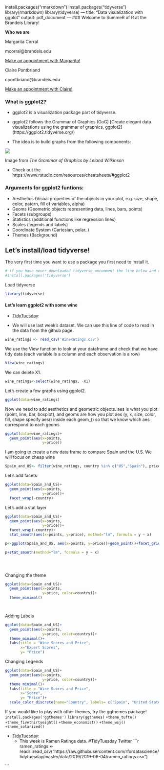 install.packages("rmarkdown")
install.packages("tidyverse")
library(rmarkdown)
library(tidyverse)
---
title: "Data visualization with ggplot"
output: pdf_document
---
### Welcome to SummeR of R at the Brandeis Library! 

**Who we are**

Margarita Corral  

mcorral@brandeis.edu  

[Make an appointment with Margarita!](https://calendar.library.brandeis.edu/appointments/8518)  
  
  

Claire Pontbriand 

cpontbriand@brandeis.edu  

[Make an appointment with Claire!](https://calendar.library.brandeis.edu/appointments/scidata)

### What is ggplot2? 

* ggplot2 is a visualization package part of tidyverse. 

* ggplot2 follows the Grammar of Graphics (GoG) [Create elegant data visualizations using the grammar of graphics, ggplot2]  (https://ggplot2.tidyverse.org/)

* The idea is to build graphs from the following components: 

![](grammarofgraphics.png) 

Image from *The Grammar of Graphics by Leland Wilkinson*

* Check out the https://www.rstudio.com/resources/cheatsheets/#ggplot2


### Arguments for ggplot2 funtions:
* Aesthetics (Visual properties of the objects in your plot, e.g. size, shape, color, patern, fill of variables, alpha)
* Geoms (Geometric objects representing data, lines, bars, points)
* Facets (subgroups)
* Statistics (additional functions like regression lines)
* Scales (legends and labels)
* Coordinate System (Cartesian, polar..)
* Themes (Background)


## Let's install/load tidyverse!

The very first time you want to use a package you first need to install it.  
```r
# if you have never downloaded tidyverse uncomment the line below and run to install it
#install.packages('tidyverse')
```

Load tidyverse
```r
library(tidyverse)
```


#### Let's learn ggplot2 with some wine  
  
* [TidyTuesday](https://github.com/rfordatascience/tidytuesday): 

* We will use last week's dataset. We can use this line of code to read in the  data from the github page. 

```r
wine_ratings <- read_csv('WineRatings.csv')
```

We use the View function to look at your dataframe and check that we have tidy data (each variable is a column and each observation is a row)
```r
View(wine_ratings)
```

We can delete X1.
```r
wine_ratings<-select(wine_ratings, -X1)
```

Let's create a few graphs using ggplot2.
```r
ggplot(data=wine_ratings)
```


Now we need to add aesthetics and geometric objects.
aes is what you plot (point, line, bar, boxplot), and geoms are how you plot aes (y, x, size, color, fill, shape
specify aes() inside each geom_() so that we know which aes correspond to each geoms

```r
ggplot(data=wine_ratings)+
  geom_point(aes(x=points,
                 y=price))
```

I am going to create a new data frame to compare Spain and the U.S. We will focus on cheap wine
```r

Spain_and_US<- filter(wine_ratings, country %in% c("US","Spain"), price<500)
```

Let's add facets
```r
ggplot(data=Spain_and_US)+
  geom_point(aes(x=points,
                 y=price))+
  facet_wrap(~country)
```

Let's add a stat layer
```r
ggplot(data=Spain_and_US)+
  geom_point(aes(x=points,
                 y=price))+
  facet_wrap(~country)+
  stat_smooth(aes(x=points, y=price), method="lm", formula = y ~ x)
```


```r
p<-ggplot(Spain_and_US, aes(x=points, y=price))+geom_point()+facet_grid(~country)

p+stat_smooth(method="lm", formula = y ~ x)

  
  
```




Changing the theme
```r
ggplot(data=Spain_and_US)+
  geom_point(aes(x=points,
                 y=price, color=country))+
  theme_minimal()

                 
```




Adding Labels
```r
ggplot(data=Spain_and_US)+
  geom_point(aes(x=points,
                 y=price, color=country))+
  theme_minimal()+
  labs(title = "Wine Scores and Price",
       x="Expert Scores",
       y= "Price")
```


Changing Legends
```r
ggplot(data=Spain_and_US)+
  geom_point(aes(x=points,
                 y=price, color=country))+
  theme_minimal()+
  labs(title = "Wine Scores and Price",
       x="Score",
       y= "Price")+
  scale_color_discrete(name="Country", labels= c("Spain", "United States"))

```



If you would like to play with other themes, try the ggthemes package!
```install.packages('ggthemes')```
```library(ggthemes)```
```+theme_tufte()```
```+theme_fivethirtyeight()```
```+theme_economist()```
```+theme_wsj()```
```+theme_solarized()```

* [TidyTuesday](https://github.com/rfordatascience/tidytuesday): 
  * This week is Ramen Ratings data. #TidyTuesday Twitter 
```r
ramen_ratings <- readr::read_csv("https://raw.githubusercontent.com/rfordatascience/tidytuesday/master/data/2019/2019-06-04/ramen_ratings.csv")

```